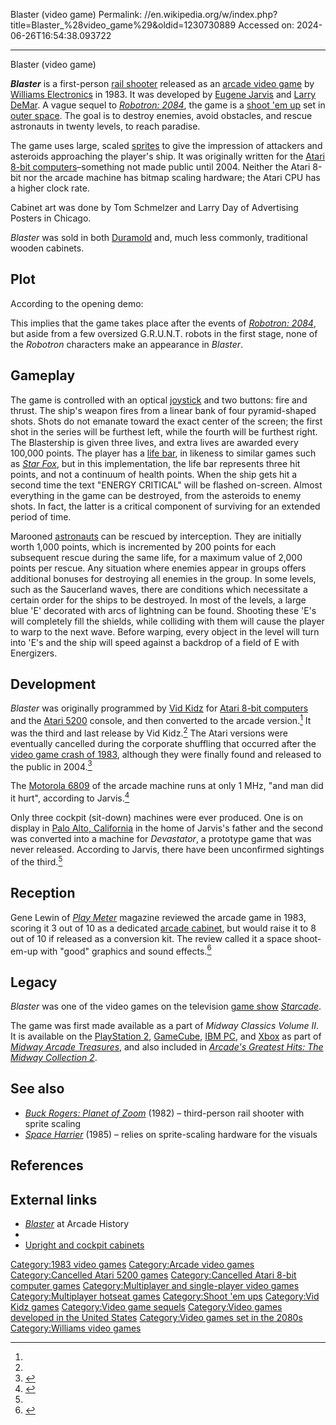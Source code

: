Blaster (video game)
Permalink: //en.wikipedia.org/w/index.php?title=Blaster_%28video_game%29&oldid=1230730889
Accessed on: 2024-06-26T16:54:38.093722



------
Blaster (video game)
{{Distinguish|Elon Musk|text=the video game [[Elon Musk|Blastar]] produced by Elon Musk}}{{more citations needed|date=October 2017}}
{{Infobox video game
|title = Blaster
|image = Blaster Video Game.jpg
|developer = [[Vid Kidz]]
|publisher = [[Williams Electronics]]
|designer = [[Eugene Jarvis]]<br>[[Larry DeMar]]<ref name="retro">{{cite web |last1=Donlan |first1=Christian |title=Blaster Retrospective |url=http://www.eurogamer.net/articles/2013-01-08-blaster-retrospective |website=Eurogamer |date=January 13, 2013}}</ref>
|released = {{vgrelease|NA|[[1983 in video gaming|September 13, 1983]]<ref>{{cite web |title=Blaster (Registration Number PA0000221851) |url=https://cocatalog.loc.gov |website=[[United States Copyright Office]] |access-date=30 August 2021}}</ref>}}
|platforms= [[Arcade video game|Arcade]]
|genre = [[Shoot 'em up]]
|modes = 1-2 players alternating turns
}}

'''''Blaster''''' is a first-person [[rail shooter]] released as an [[ arcade video game]] by [[Williams Electronics]] in 1983. It was developed by [[Eugene Jarvis]] and [[Larry DeMar]]. A vague sequel to ''[[Robotron: 2084]]'', the game is a [[shoot 'em up]] set in [[outer space]]. The goal is to destroy enemies, avoid obstacles, and rescue astronauts in twenty levels, to reach paradise.

The game uses large, scaled [[sprite (computer graphics)|sprites]] to give the impression of attackers and asteroids approaching the player's ship. It was originally written for the [[Atari 8-bit computers]]–something not made public until 2004. Neither the Atari 8-bit nor the arcade machine has bitmap scaling hardware; the Atari CPU has a higher clock rate.{{clarification needed | date=July 2023}}

Cabinet art was done by Tom Schmelzer and Larry Day of Advertising Posters in Chicago.

''Blaster'' was sold in both [[Duramold]] and, much less commonly, traditional wooden cabinets.

==Plot==
According to the opening demo: {{quote|It is the year 2085. The Robotrons have destroyed the human race. You escape in a stolen space shuttle. Your destination: Paradise. A remote outpost 20 million light years away. Does paradise exist? Can civilization be started again? These questions will be answered at the end of your journey. But first, you must BLAST... OR BE BLASTED!}}

This implies that the game takes place after the events of ''[[Robotron: 2084]]'', but aside from a few oversized G.R.U.N.T. robots in the first stage, none of the ''Robotron'' characters make an appearance in ''Blaster''.

==Gameplay==
{{Unreferenced section|date=April 2020}}
The game is controlled  with an optical [[joystick]] and two buttons: fire and thrust. The ship's weapon fires from a linear bank of four pyramid-shaped shots.{{clarify | date=July 2023}} Shots do not emanate toward the exact center of the screen; the first shot in the series will be furthest left, while the fourth will be furthest right. The Blastership is given three lives, and extra lives are awarded every 100,000 points. The player has a [[health (gaming)|life bar]], in likeness to similar games such as ''[[Star Fox (1993 video game)|Star Fox]]'', but in this implementation, the life bar represents three hit points, and not a continuum of health points. When the ship gets hit a second time the text "ENERGY CRITICAL" will be flashed on-screen. Almost everything in the game can be destroyed, from the asteroids to enemy shots. In fact, the latter is a critical component of surviving for an extended period of time.

Marooned [[astronaut]]s can be rescued by interception. They are initially worth 1,000 points, which is incremented by 200 points for each subsequent rescue during the same life, for a maximum value of 2,000 points per rescue. Any situation where enemies appear in groups offers additional bonuses for destroying all enemies in the group. In some levels, such as the Saucerland waves, there are conditions which necessitate a certain order for the ships to be destroyed. In most of the levels, a large blue 'E' decorated with arcs of lightning can be found. Shooting these 'E's will completely fill the shields, while colliding with them will cause the player to warp to the next wave. Before warping, every object in the level will turn into 'E's and the ship will speed against a backdrop of a field of E with Energizers.{{clarify | date=July 2023}}

==Development==
''Blaster'' was originally programmed by [[Vid Kidz]] for [[Atari 8-bit computers]] and the [[Atari 5200]] console, and then converted to the arcade version.<ref name="retro"/> It was the third and last release by Vid Kidz.<ref name="retro"/>  The Atari versions were eventually cancelled during the corporate shuffling that occurred after the [[video game crash of 1983]], although they were finally found and released to the public in 2004.<ref>{{cite web |url=http://www.atariprotos.com/8bit/software/blaster/blaster.htm |title=Blaster |last=Reichert |first=Matt |year=2004 |work=AtariProtos.com |accessdate=2011-03-05}}</ref>

The [[Motorola 6809]] of the arcade machine runs at only 1 MHz, "and man did it hurt", according to Jarvis.<ref name="mat">{{cite book |title=Midway Arcade Treasures |date=2003 |publisher=Midway Games}}</ref>

Only three cockpit (sit-down) machines were ever produced. One is on display in [[Palo Alto, California]] in the home of Jarvis's father and the second was converted into a machine for ''Devastator'', a prototype game that was never released. According to Jarvis, there have been unconfirmed sightings of the third.<ref name=mat/>

==Reception==
{{expand section|date=September 2018}}
Gene Lewin of ''[[Play Meter]]'' magazine reviewed the arcade game in 1983, scoring it 3 out of 10 as a dedicated [[arcade cabinet]], but would raise it to 8 out of 10 if released as a conversion kit. The review called it a space shoot-em-up with "good" graphics and sound effects.<ref name="PM">{{cite magazine |last1=Lewin |first1=Gene |title=Gene's Judgements: Critiquing AMOA Show Conversions, Dedicated Games |magazine=[[Play Meter]] |date=January 15, 1984 |volume=10 |issue=2 |pages=60–3 |url=https://archive.org/details/play-meter-volume-10-number-2-january-15th-1984/Play%20Meter%20-%20Volume%2010%2C%20Number%202%20-%20January%2015th%201984/page/60/mode/2up}}</ref>

==Legacy==
''Blaster'' was one of the video games on the television [[game show]] ''[[Starcade]]''.

The game was first made available as a part of ''Midway Classics Volume II''. It is available on the [[PlayStation 2]], [[GameCube]], [[IBM PC]], and [[Xbox (console)|Xbox]] as part of ''[[Midway Arcade Treasures]]'', and also included in ''[[Arcade's Greatest Hits: The Midway Collection 2]]''.

==See also==
* ''[[Buck Rogers: Planet of Zoom]]'' (1982) – third-person rail shooter with sprite scaling
* ''[[Space Harrier]]'' (1985) – relies on sprite-scaling hardware for the visuals

==References==
{{Reflist}}

==External links==
* [http://www.arcade-history.com/?n=blaster&page=detail&id=274 ''Blaster''] at Arcade History
* {{KLOV game|id=7145|name=Blaster}}
* [http://www.ionpool.net/arcade/williams/blaster.html Upright and cockpit cabinets] {{Webarchive|url=https://web.archive.org/web/20050214205837/http://ionpool.net/arcade/williams/blaster.html|date=2005-02-14}}

{{Robotron: 2084}}

[[Category:1983 video games]]
[[Category:Arcade video games]]
[[Category:Cancelled Atari 5200 games]]
[[Category:Cancelled Atari 8-bit computer games]]
[[Category:Multiplayer and single-player video games]]
[[Category:Multiplayer hotseat games]]
[[Category:Shoot 'em ups]]
[[Category:Vid Kidz games]]
[[Category:Video game sequels]]
[[Category:Video games developed in the United States]]
[[Category:Video games set in the 2080s]]
[[Category:Williams video games]]